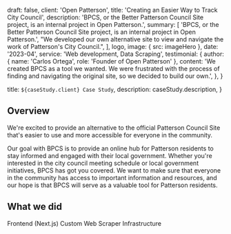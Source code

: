 
  draft: false,
  client: 'Open Patterson',
  title: 'Creating an Easier Way to Track City Council',
  description:
    'BPCS, or the Better Patterson Council Site project, is an internal project in Open Patterson.',
  summary: [
    'BPCS, or the Better Patterson Council Site project, is an internal project in Open Patterson.',
    "We developed our own alternative site to view and navigate the work of Patterson's City Council.",
  ],
  logo,
  image: { src: imageHero },
  date: '2023-04',
  service: 'Web development, Data Scraping',
  testimonial: {
    author: { name: 'Carlos Ortega', role: 'Founder of Open Patterson' },
    content:
      'We created BPCS as a tool we wanted. We were frustrated with the process of finding and navigating the original site, so we decided to build our own.',
  },
}

  title: `${caseStudy.client} Case Study`,
  description: caseStudy.description,
}

## Overview
We're excited to provide an alternative to the official Patterson Council Site that's easier to use and more accessible for everyone in the community.

Our goal with BPCS is to provide an online hub for Patterson residents to stay informed and engaged with their local government. Whether you're interested in the city council meeting schedule or local government initiatives, BPCS has got you covered. We want to make sure that everyone in the community has access to important information and resources, and our hope is that BPCS will serve as a valuable tool for Patterson residents.

## What we did

<TagList>
  <TagListItem>Frontend (Next.js)</TagListItem>
  <TagListItem>Custom Web Scraper</TagListItem>
  <TagListItem>Infrastructure</TagListItem>
</TagList>